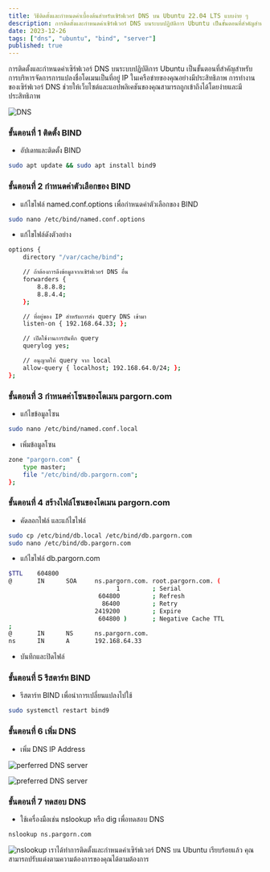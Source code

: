 ```yaml
---
title: วิธีติดตั้งและกำหนดค่าเบื้องต้นสำหรับเซิร์ฟเวอร์ DNS บน Ubuntu 22.04 LTS แบบง่าย ๆ
description: การติดตั้งและกำหนดค่าเซิร์ฟเวอร์ DNS บนระบบปฏิบัติการ Ubuntu เป็นขั้นตอนที่สำคัญสำหรับการบริหารจัดการการแปลงชื่อโดเมนเป็นที่อยู่ IP ในเครือข่ายของคุณอย่างมีประสิทธิภาพ การทำงานของเซิร์ฟเวอร์ DNS 
date: 2023-12-26
tags: ["dns", "ubuntu", "bind", "server"]
published: true
---
```


การติดตั้งและกำหนดค่าเซิร์ฟเวอร์ DNS บนระบบปฏิบัติการ Ubuntu เป็นขั้นตอนที่สำคัญสำหรับการบริหารจัดการการแปลงชื่อโดเมนเป็นที่อยู่ IP ในเครือข่ายของคุณอย่างมีประสิทธิภาพ การทำงานของเซิร์ฟเวอร์ DNS ช่วยให้เว็บไซต์และแอปพลิเคชันของคุณสามารถถูกเข้าถึงได้โดยง่ายและมีประสิทธิภาพ

<Image
src="https://strapi-blog-cms-7x8xk.ondigitalocean.app/uploads/pexels_photo_2881229_5ad7f71835.webp"
alt="DNS"
width={800} height={300}
className="mx-auto"
/>

### ขั้นตอนที่ 1 ติดตั้ง BIND
- อัปเดทและติดตั้ง BIND
```bash
sudo apt update && sudo apt install bind9
```
### ขั้นตอนที่ 2 กำหนดค่าตัวเลือกของ BIND
- แก้ไขไฟล์ named.conf.options เพื่อกำหนดค่าตัวเลือกของ BIND
```bash
sudo nano /etc/bind/named.conf.options
```
- แก้ไขไฟล์ดังตัวอย่าง
```bash title="/etc/bind/named.conf.options"
options {
    directory "/var/cache/bind";

    // ถ้าต้องการดึงข้อมูลจากเซิร์ฟเวอร์ DNS อื่น
    forwarders {
        8.8.8.8;
        8.8.4.4;
    };

    // ที่อยู่ของ IP สำหรับการส่ง query DNS เข้ามา
    listen-on { 192.168.64.33; };

    // เปิดใช้งานการบันทึก query
    querylog yes;

    // อนุญาตให้ query จาก local
    allow-query { localhost; 192.168.64.0/24; };
};
```
### ขั้นตอนที่ 3 กำหนดค่าโซนของโดเมน pargorn.com
- แก้ไขข้อมูลโซน
```bash
sudo nano /etc/bind/named.conf.local
```
- เพิ่มข้อมูลโซน
```bash title="/etc/bind/named.conf.local"
zone "pargorn.com" {
    type master;
    file "/etc/bind/db.pargorn.com";
};
```
### ขั้นตอนที่ 4 สร้างไฟล์โซนของโดเมน pargorn.com
- คัดลอกไฟล์ และแก้ไขไฟล์
```bash
sudo cp /etc/bind/db.local /etc/bind/db.pargorn.com
sudo nano /etc/bind/db.pargorn.com
```
- แก้ไขไฟล์ db.pargorn.com
```bash title="/etc/bind/db.pargorn.com"
$TTL    604800
@       IN      SOA     ns.pargorn.com. root.pargorn.com. (
                              1         ; Serial
                         604800         ; Refresh
                          86400         ; Retry
                        2419200         ; Expire
                         604800 )       ; Negative Cache TTL
;
@       IN      NS      ns.pargorn.com.
ns      IN      A       192.168.64.33
```
- บันทึกและปิดไฟล์
### ขั้นตอนที่ 5 รีสตาร์ท BIND
- รีสตาร์ท BIND เพื่อนำการเปลี่ยนแปลงไปใช้
```bash
sudo systemctl restart bind9
```
### ขั้นตอนที่ 6 เพิ่ม DNS
- เพิ่ม DNS IP Address

<Image
src="https://strapi-blog-cms-7x8xk.ondigitalocean.app/uploads/1_hbk_V_Jl_M7z_A2_EK_5oe_Tga7_RA_1ef1a8b3b1.gif"
alt="perferred DNS server"
width={800} height={300}
className="mx-auto"
/>

<Image
src="https://strapi-blog-cms-7x8xk.ondigitalocean.app/uploads/1_k_W_Bn9mp5r0ve_C2_Qa_F_T_Xgg_963a699b32.webp"
alt="preferred DNS server"
width={800} height={300}
className="mx-auto"
/>

### ขั้นตอนที่ 7 ทดสอบ DNS
- ใช้เครื่องมือเช่น nslookup หรือ dig เพื่อทดสอบ DNS
```bash
nslookup ns.pargorn.com
```

<Image
src="https://strapi-blog-cms-7x8xk.ondigitalocean.app/uploads/1_jx_Ko595vqndt_C_Tt_ZHLX_8w_d00b68e0c7.webp"
alt="nslookup"
width={800} height={300}
className="mx-auto"
/>
เราได้ทำการติดตั้งและกำหนดค่าเซิร์ฟเวอร์ DNS บน Ubuntu เรียบร้อยแล้ว คุณสามารถปรับแต่งตามความต้องการของคุณได้ตามต้องการ